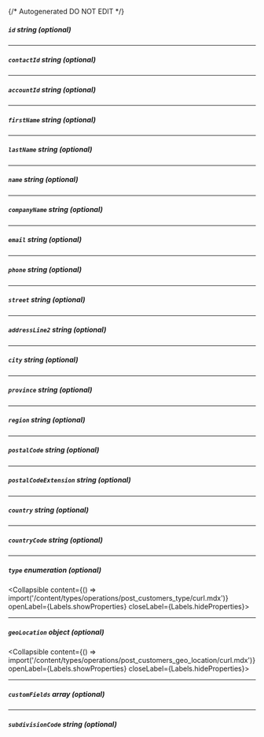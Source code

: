 {/* Autogenerated DO NOT EDIT  */}

##### `id` _string (optional)_

---
##### `contactId` _string (optional)_

---
##### `accountId` _string (optional)_

---
##### `firstName` _string (optional)_

---
##### `lastName` _string (optional)_

---
##### `name` _string (optional)_

---
##### `companyName` _string (optional)_

---
##### `email` _string (optional)_

---
##### `phone` _string (optional)_

---
##### `street` _string (optional)_

---
##### `addressLine2` _string (optional)_

---
##### `city` _string (optional)_

---
##### `province` _string (optional)_

---
##### `region` _string (optional)_

---
##### `postalCode` _string (optional)_

---
##### `postalCodeExtension` _string (optional)_

---
##### `country` _string (optional)_

---
##### `countryCode` _string (optional)_

---
##### `type` _enumeration (optional)_
<Collapsible content={() => import('/content/types/operations/post_customers_type/curl.mdx')} openLabel={Labels.showProperties} closeLabel={Labels.hideProperties}>
</Collapsible>

---
##### `geoLocation` _object (optional)_
<Collapsible content={() => import('/content/types/operations/post_customers_geo_location/curl.mdx')} openLabel={Labels.showProperties} closeLabel={Labels.hideProperties}>
</Collapsible>

---
##### `customFields` _array (optional)_

---
##### `subdivisionCode` _string (optional)_


